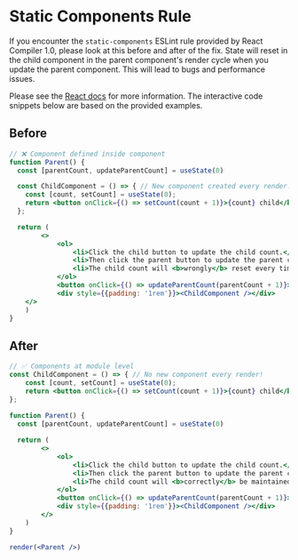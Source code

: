 # Static Components Rule

If you encounter the `static-components` ESLint rule provided by React Compiler 1.0, please look at this before and after of the fix. State will reset in the child component in the parent component's render cycle when you update the parent component. This will lead to bugs and performance issues.

Please see the [React docs](https://react.dev/reference/eslint-plugin-react-hooks/lints/static-components) for more information. The interactive code snippets below are based on the provided examples.

## Before 

```jsx live 
// ❌ Component defined inside component
function Parent() {
  const [parentCount, updateParentCount] = useState(0)

  const ChildComponent = () => { // New component created every render!
    const [count, setCount] = useState(0);
    return <button onClick={() => setCount(count + 1)}>{count} child</button>;
  };

  return (
		<>
			<ol>
				<li>Click the child button to update the child count.</li>
				<li>Then click the parent button to update the parent count.</li>
				<li>The child count will <b>wrongly</b> reset every time the parent updates.</li>
			</ol>
			<button onClick={() => updateParentCount(parentCount + 1)}>{parentCount} parent</button>
			<div style={{padding: '1rem'}}><ChildComponent /></div>  
	</>
	)
}
```

## After 

```jsx live noInline
// ✅ Components at module level
const ChildComponent = () => { // No new component every render!
	const [count, setCount] = useState(0);
	return <button onClick={() => setCount(count + 1)}>{count} child</button>;
};
  
function Parent() {
  const [parentCount, updateParentCount] = useState(0)

  return (
		<>
			<ol>
				<li>Click the child button to update the child count.</li>
				<li>Then click the parent button to update the parent count.</li>
				<li>The child count will <b>correctly</b> be maintained across updating the parent.</li>
			</ol>
			<button onClick={() => updateParentCount(parentCount + 1)}>{parentCount} parent</button>
			<div style={{padding: '1rem'}}><ChildComponent /></div>  
		</>
	)
}

render(<Parent />)
```

